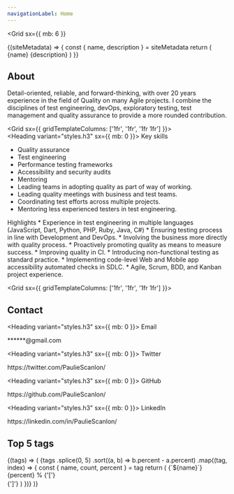 ```yaml
---
navigationLabel: Home
---
```



<Grid
  sx={{
    mb: 6
  }}
>
<SiteMetaData>
  {(siteMetadata) => {
    const { name, description } = siteMetadata
    return (
      <Fragment>
        <Heading variant="styles.h1">{name}</Heading>
        <Text>{description}</Text>
      </Fragment>
    )
  }}
</SiteMetaData>
</Grid>

## About

<Alert variant="success">Detail-oriented, reliable, and forward-thinking, with over 20 years experience in the field of Quality on many Agile projects. I combine the disciplines of test engineering, devOps, exploratory testing, test management and quality assurance to provide a more rounded contribution.</Alert>

<Grid sx={{ gridTemplateColumns: ['1fr', '1fr', '1fr 1fr'] }}>  
<Box>
<Heading variant="styles.h3" sx={{ mb: 0 }}>
  Key skills
</Heading>
* Quality assurance
* Test engineering
* Performance testing frameworks
* Accessibility and security audits
* Mentoring
* Leading teams in adopting quality as part of way of working.
* Leading quality meetings with business and test teams.
* Coordinating test efforts across multiple projects.
* Mentoring less experienced testers in test engineering.
  </Box>
<Box>
  <Heading variant="styles.h3" sx={{ mb: 0 }}>
  Highlights
</Heading>
* Experience in test engineering in multiple languages (JavaScript, Dart, Python, PHP, Ruby, Java, C#)
* Ensuring testing process in line with Development and DevOps.
* Involving the business more directly with quality process.
* Proactively promoting quality as means to measure success.
* Improving quality in CI.
* Introducing non-functional testing as standard practice.
* Implementing code-level Web and Mobile app accessibility automated checks in SDLC.
* Agile, Scrum, BDD, and Kanban project experience.
</Box>
  </Grid>
</Grid>

<Grid sx={{ gridTemplateColumns: ['1fr', '1fr', '1fr 1fr'] }}>  
<Box>

## Contact

<Heading variant="styles.h3" sx={{ mb: 0 }}>
  Email
</Heading>
<Link href="mailto:******@gmail.com" variant="styles.a">
  ******@gmail.com
</Link>

<Heading variant="styles.h3" sx={{ mb: 0 }}>
  Twitter
</Heading>
<Link href="https://twitter.com/PaulieScanlon/" variant="styles.a">
  https://twitter.com/PaulieScanlon/
</Link>

<Heading variant="styles.h3" sx={{ mb: 0 }}>
  GitHub
</Heading>
<Link href="https://github.com/PaulieScanlon/" variant="styles.a">
  https://github.com/PaulieScanlon/
</Link>

<Heading variant="styles.h3" sx={{ mb: 0 }}>
  LinkedIn
</Heading>
<Link href="https://www.linkedin.com/in/PaulieScanlon/" variant="styles.a">
  https://linkedin.com/in/PaulieScanlon/
</Link>

</Box>

<Box>

## Top 5 tags

<SourceTags filter="posts">
  {(tags) => (
    <Flex sx={{ flexDirection: 'column' }}>
      {tags
        .splice(0, 5)
        .sort((a, b) => b.percent - a.percent)
        .map((tag, index) => {
          const { name, count, percent } = tag
          return (
            <Box key={index} sx={{ color: 'muted', mb: 3, svg: { fill: 'muted' } }}>
              <Flex sx={{ lineHeight: 'normal' }}>
                <Text sx={{ color: 'secondary', mr: 2, mb: 0 }}>{`${name}`}</Text>
                <Text sx={{ color: 'muted' }}>{percent}</Text>
                <Text sx={{ color: 'error' }}>%</Text>
              </Flex>
              <Flex>
                <Box>{'['}</Box>
                <Box sx={{ flexBasis: '100%' }}>
                  <svg xmlns="http://www.w3.org/2000/svg" viewBox="0 0 1200 8" width="100%" height="8">
                    <rect width={`${percent * 3}%`} height={4} />
                  </svg>
                </Box>
                <Box> {']'}</Box>
              </Flex>
            </Box>
          )
        })}
    </Flex>
  )}
</SourceTags>
</Box>

</Grid>
